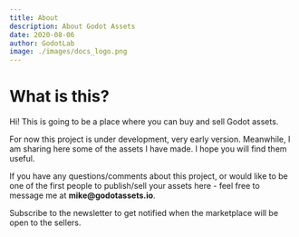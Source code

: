 ```yaml
---
title: About
description: About Godot Assets
date: 2020-08-06
author: GodotLab
image: ./images/docs_logo.png
---
```


# What is this? 

Hi! This is going to be a place where you can buy and sell Godot assets.

For now this project is under development, very early version. Meanwhile, I am sharing here some of the assets I have made.
 I hope you will find them useful.

If you have any questions/comments about this project, or would like to be one of the first people 
to publish/sell your assets here - feel free to message me at <b>mike&#x40;godotassets.io</b>.

Subscribe to the newsletter to get notified when the marketplace will be open to the sellers.
